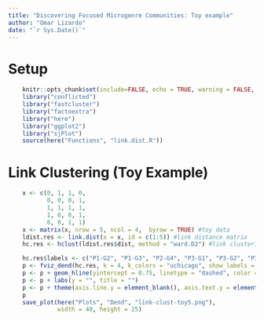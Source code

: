 ```yaml
---
title: "Discovering Focused Microgenre Communities: Toy example"
author: "Omar Lizardo"
date: "`r Sys.Date()`"
---
```


# Setup
```r
    knitr::opts_chunk$set(include=FALSE, echo = TRUE, warning = FALSE, message = FALSE)
    library("conflicted")
    library("fastcluster")
    library("factoextra")
    library("here")
    library("ggplot2")
    library("sjPlot")
    source(here("Functions", "link.dist.R"))
```

# Link Clustering (Toy Example)
```r
    x <- c(0, 1, 1, 0, 
           0, 0, 0, 1, 
           1, 1, 1, 1, 
           1, 0, 0, 1, 
           0, 0, 1, 1)
    x <- matrix(x, nrow = 5, ncol = 4,  byrow = TRUE) #toy data
    ldist.res <- link.dist(x = x, id = c(1:5)) #link distance matrix
    hc.res <- hclust(ldist.res$dist, method = "ward.D2") #link clustering
```
    
```r
    hc.res$labels <- c("P1-G2", "P1-G3", "P2-G4", "P3-G1", "P3-G2", "P3-G3", "P3-G4", "P4-G1", "P4-G4", "P5-G3", "P5-G4")
    p <- fviz_dend(hc.res, k = 4, k_colors = "uchicago", show_labels = TRUE, cex = 1.5, lwd = 2) 
    p <- p + geom_hline(yintercept = 0.75, linetype = "dashed", color = "red", linewdith = 1.2)
    p <- p + labs(y = "", title = "") 
    p <- p + theme(axis.line.y = element_blank(), axis.text.y = element_blank())
    p
    save_plot(here("Plots", "Dend", "link-clust-toy5.png"), 
              width = 40, height = 25)
```